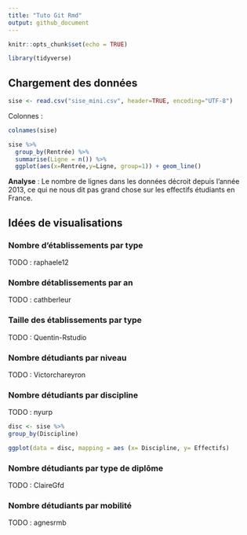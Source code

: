 ```yaml
---
title: "Tuto Git Rmd"
output: github_document
---
```


```r
knitr::opts_chunk$set(echo = TRUE)

library(tidyverse)
```

## Chargement des données

```r
sise <- read.csv("sise_mini.csv", header=TRUE, encoding="UTF-8")
```

Colonnes : 

```r
colnames(sise)
```

```r
sise %>%
  group_by(Rentrée) %>%
  summarise(Ligne = n()) %>%
  ggplot(aes(x=Rentrée,y=Ligne, group=1)) + geom_line()
```

__Analyse__ : Le nombre de lignes dans les données décroit depuis l'année 2013, ce qui ne nous dit pas grand chose sur les effectifs étudiants en France.


## Idées de visualisations 

### Nombre d'établissements par type 

TODO : raphaele12

### Nombre détablissements par an

TODO : cathberleur

### Taille des établissements par type

TODO : Quentin-Rstudio

### Nombre détudiants par niveau

TODO : Victorchareyron

### Nombre détudiants par discipline

TODO : nyurp

```r
disc <- sise %>%
group_by(Discipline)

ggplot(data = disc, mapping = aes (x= Discipline, y= Effectifs)
```

### Nombre détudiants par type de diplôme

TODO : ClaireGfd

### Nombre détudiants par mobilité

TODO : agnesrmb 


